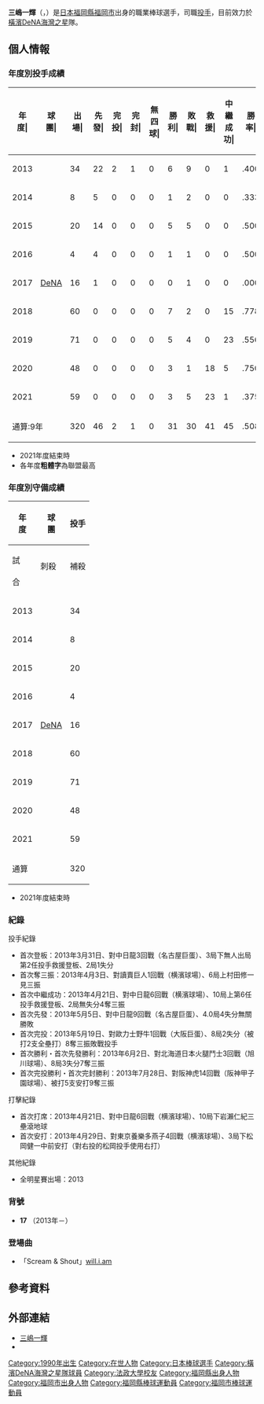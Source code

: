 {{Infobox NPB player|
|name=三嶋一輝|
|image=20130407 kazuki Misima, pitcher of the Yokohama DeNA BayStars, at Meiji Jingu Stadium.JPG|
|width=300|
|position=投手|
|team=横滨DeNA海湾之星|
|number=17|
|bats=左右開弓|
|throws=右|
|birthdate={{birth_date_and_age|1990|5|7|mf=y}}|
|birthplace={{JPN}}[[福岡縣|福岡縣]][[福岡市|福岡市]]|
|debutdate=3月31日
|debutyear=2013年
|debutteam=横滨DeNA海湾之星
|statyear=2021年球季
|stat1label=勝投－敗投
|stat1value=31－30
|stat2label=中繼－救援
|stat2value=45－41
|stat3label=三振－四死
|stat3value=515－231
|stat4label=防禦率
|stat4value=4.41
|teams=<nowiki></nowiki> 
* 福岡縣立福岡工業高等學校
* [[法政大學_(日本)|法政大學]]
* [[横濱DeNA海灣之星|横濱DeNA海灣之星]] (2013年－)
}}

'''三嶋一輝'''（{{jpn|j=三嶋 一輝|hg=みしま かずき|rm=Mishima Kazuki}}，{{bd|1990年|5月7日||catIdx=Mishima, Kazuki}}）是[[日本|日本]][[福岡縣|福岡縣]][[福岡市|福岡市]]出身的職業棒球選手，司職[[投手|投手]]，目前效力於[[橫濱DeNA海灣之星|橫濱DeNA海灣之星]]隊。

== 個人情報 ==
=== 年度別投手成績 ===
{| class="wikitable" style="text-align:right; font-size:small"
|-bgcolor="#efefef"
!年<br>度|!!球<br>團|!!出<br>場|!!先<br>發|!!完<br>投|!!完<br>封|!!無<br>四<br>球|!!勝<br>利|!!敗<br>戰|!!救<br>援|!!中<br>繼<br>成<br>功|!!勝<br>率|!!打<br>者|!!投<br>球<br>局<br>數|!!被<br>安<br>打|!!被<br>全<br>壘<br>打|!!保<br>送|!!敬<br>遠|!!觸<br>身<br>球|!!三<br>振<br>數|!!暴<br>投|!!犯<br>規|!!失分|!!自<br>責<br>分|!!防<br>禦<br>率|!!WHIP
|-
|style="text-align:center"|2013
|style="text-align:center" rowspan="9"|[[橫濱DeNA海灣之星|DeNA]]
|34||22||2||1||0||6||9||0||1||.400||642||146.1||138||20||'''79'''||0||0||145||6||1||67||64||3.94||1.48
|-
|style="text-align:center"|2014
|8||5||0||0||0||1||2||0||0||.333||126||24.0||41||5||14||0||1||24||4||3||30||29||10.88||2.29
|-
|style="text-align:center;"|2015
|20||14||0||0||0||5||5||0||0||.500||384||88.0||84||9||34||0||3||67||'''9'''||0||52||47||4.81||1.34
|-
|style="text-align:center;"|2016
|4||4||0||0||0||1||1||0||0||.500||102||24.0||24||5||8||0||0||15||1||0||13||10||3.75||1.33
|-
|style="text-align:center;"|2017
|16||1||0||0||0||0||1||0||0||.000||99||20.2||29||4||9||0||0||17||4||0||17||15||6.53||1.84
|-
|style="text-align:center;"|2018
|60||0||0||0||0||7||2||0||15||.778||292||68.0||61||8||31||'''7'''||2||82||6||0||30||30||3.97||1.35
|-
|style="text-align:center;"|2019
|71||0||0||0||0||5||4||0||23||.556||309||72.2||67||10||31||4||0||62||2||0||36||35||4.33||1.35
|-
|style="text-align:center;"|2020
|48||0||0||0||0||3||1||18||5||.750||180||47.2||30||1||13||3||1||46||1||0||13||13||2.45||0.90
|-
|style="text-align:center;"|2021
|59||0||0||0||0||3||5||23||1||.375||246||57.1||66||8||12||1||0||57||3||0||31||26||4.08||1.36
|-
!colspan="2"|通算:9年
|320||46||2||1||0||31||30||41||45||.508||2380||548.2||540||70||231||15||7||515||36||4||289||269||4.41||1.41
|}
*2021年度結束時
*各年度'''粗體字'''為聯盟最高
=== 年度別守備成績 ===
{| class="wikitable" style="text-align: right; font-size: small; border-collapse:collapse; padding: 1px;"
!rowspan="2"|年<br />度!!rowspan="2"|球<br />團!!colspan="6"|投手
|-style="line-height:1.25em;"
!試<br /><br />合!!刺殺<br /><br />!!補殺<br /><br />!!失策<br /><br />!!併殺<br /><br />!!守備率<br /><br />
|-
|style="text-align:center;"|2013
|rowspan="9" style="text-align: center; white-space:nowrap;"|[[橫濱DeNA海灣之星|DeNA]]
|34||1||24||1||1||.962
|-
|style="text-align:center;"|2014
|8||1||3||0||0||1.000
|-
|style="text-align:center;"|2015
|20||4||19||1||1||.958
|-
|style="text-align:center;"|2016
|4||1||1||1||0||.667
|-
|style="text-align:center;"|2017
|16||9||2||0||0||1.000
|-
|style="text-align:center;"|2018
|60||2||11||0||0||1.000
|-
|style="text-align:center;"|2019
|71||2||14||0||0||1.000
|-
|style="text-align:center;"|2020
|48||5||8||2||1||.867
|-
|style="text-align:center;"|2021
|59||1||9||1||1||.909
|-
!colspan="2"|通算
|320||26||91||6||4||.951
|}
*2021年度結束時
===紀錄===
;投手紀錄
*首次登板：2013年3月31日、對中日龍3回戰（名古屋巨蛋）、3局下無人出局第2任投手救援登板、2局1失分
*首次奪三振：2013年4月3日、對讀賣巨人1回戰（横濱球場）、6局上村田修一見三振
*首次中繼成功：2013年4月21日、對中日龍6回戰（横濱球場）、10局上第6任投手救援登板、2局無失分4奪三振
*首次先發：2013年5月5日、對中日龍9回戰（名古屋巨蛋）、4.0局4失分無關勝敗
*首次完投：2013年5月19日、對歐力士野牛1回戰（大阪巨蛋）、8局2失分（被打2支全壘打）8奪三振敗戰投手
*首次勝利・首次先發勝利：2013年6月2日、對北海道日本火腿鬥士3回戰（旭川球場）、8局3失分7奪三振
*首次完投勝利・首次完封勝利：2013年7月28日、對阪神虎14回戰（阪神甲子園球場）、被打5支安打9奪三振
;打擊紀錄
*首次打席：2013年4月21日、對中日龍6回戰（横濱球場）、10局下岩瀨仁紀三壘滾地球
*首次安打：2013年4月29日、對東京養樂多燕子4回戰（横濱球場）、3局下松岡健一中前安打（對右投的松岡投手使用右打）
;其他紀錄
*全明星賽出場：2013

=== 背號 ===
*'''17''' （2013年－）

===登場曲===
*「Scream & Shout」[[will.i.am|will.i.am]]

== 參考資料 ==
{{reflist}}

==外部連結==
* [https://npb.jp/bis/players/41245137.html 三嶋一輝] {{Wayback|url=https://npb.jp/bis/players/41245137.html |date=20220426081628 }} {{ja icon}} 
* {{Baseballstats|brm=mishim000kaz}}
{{台灣棒球維基館}}

{{橫濱DeNA灣星球團球員名單}}
{{DEFAULTSORT:Mishima, Kazuki}}
[[Category:1990年出生|Category:1990年出生]]
[[Category:在世人物|Category:在世人物]]
[[Category:日本棒球選手|Category:日本棒球選手]]
[[Category:橫濱DeNA海灣之星隊球員|Category:橫濱DeNA海灣之星隊球員]]
[[Category:法政大學校友|Category:法政大學校友]]
[[Category:福岡縣出身人物|Category:福岡縣出身人物]]
[[Category:福岡市出身人物|Category:福岡市出身人物]]
[[Category:福岡縣棒球運動員|Category:福岡縣棒球運動員]]
[[Category:福岡市棒球運動員|Category:福岡市棒球運動員]]